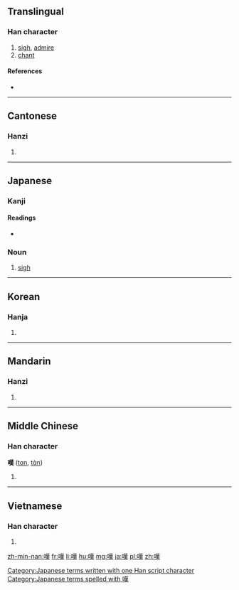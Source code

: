 {{also|叹|歎}}
==Translingual==

===Han character===
{{Han char|rn=30|rad=口|as=11|sn=14|four=6403<sub>4</sub>|canj=口廿中人 (RTLO)|ids=⿰[[口]]⿳[[廿]][[中]][[天]]}}

# [[sigh]], [[admire]]
# [[chant]]

====References====
* {{Han ref|kx=0205.010|dkj=04138|dj=0427.210|hdz=10673.080|uh=5606|ud=22022|bh=B9C4|bd=47556}}

----

==Cantonese==

===Hanzi===
{{yue-hanzi|jyut=|y=taan3|sim=叹}}

# {{defn|lang=yue|sort=口11}}

----

==Japanese==

===Kanji===
{{ja-kanji|grade=c|rs=口11}}

====Readings====
* {{ja-readings|on=[[たん]] (tan)|kun=[[なげく]] (nageku), [[なげき]] (nageki)}}

===Noun===
{{ja-noun|k|hira=たん|rom=tan}} 

# [[sigh]]

[[Category:Japanese terms written with one Han script character]]
[[Category:Japanese terms spelled with 嘆]]
----

==Korean==

===Hanja===
{{ko-hanja|hangeul=탄|rv=tan|mr=t'an}}

# {{defn|lang=ko|sort=口11}}

----

==Mandarin==

===Hanzi===
{{cmn-hanzi|sim=叹|pin=[[tàn]] ([[tan4]])|wg=t'an<sup>4</sup>}}

# {{defn|lang=cmn|sort=口11}}

----

==Middle Chinese==

===Han character===
'''嘆''' ([[tɑn]], [[tɑ̀n]])<!--note: the vowel ɑ is an IPA symbol, and is different from the vowel a-->

# {{defn|lang=ltc|sort=口11}}

----

==Vietnamese==

===Han character===
{{vi-hantu|[[thán]], [[han]], [[thăn]], [[than]], [[hen]], [[thơn]]|rs=口11}}

# {{defn|lang=vi|sort=口11}}

[[zh-min-nan:嘆]]
[[fr:嘆]]
[[li:嘆]]
[[hu:嘆]]
[[mg:嘆]]
[[ja:嘆]]
[[pl:嘆]]
[[zh:嘆]]